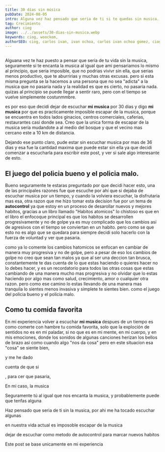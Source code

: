 ```yaml
---
title: 30 días sin música
pubDate: 2024-08-05
intro: Alguna vez haz pensado que seria de ti si te quedas sin musica.
tag: Crecimiento
author: ciog
image: ../../assets/30-dias-sin-musica.webp
keywords: ciog, woockom, 
authorSEO: ciog, carlos ivan, ivan ochoa, carlos ivan ochoa gomez, ciog.dev
---
```



##  
Alguana vez te haz puesto a pensar que seria de tu vida sin la musica, seguramente si te encanta la musica al igual que ami pensariamos lo mismo al 
principio, que seria imposible, que no podrias vivivr sin ella, que serias menos productivo, que te aburririas y muchas otras excusas.
pero si esta misma pregunta se la hacemos a una persona que no sea "adicta" a la musica que no pasaria nada y la realidad es que es cierto, no pasaria nada.
quizas al principio se puede llegar a sentir raro, pero con el tiempo se vuelve simplemente costunmmbre.


es por eso que decidi dejar de escuchar **mi musica** por 30 dias y digo **mi musica** por que es practicamente imposible escapar de la musica, porque se
encuentra en todos lados ginacios, centros comerciales, caferias, restaurantes casi donde sea. Creo que la unica forma de escapar de la musica sería 
mudandote a al medio del bosque y que el vecino mas cercano este a 10 km de distancia.


Dejando ese punto claro, pude estar sin escuchar musica por mas de 36 dias y esa fue la cantidad maxima que puede estar sin ella ya que decidi comenzar a escucharla
para escribir este post, y ver si sale algo interesante de esto.


## El juego del policia bueno y el policia malo. 

Bueno seguramente te estaras preguntado por que decidi hacer esto, una de las principales razones fue que escuche por ahí que si dejaba de escuchar musica por un tiempo, y cuando la volviera escuchar, la disfrutaria mas
esa, otra razon que me hizo tomar esta decision fue por un tema de **autocontrol** ya que estoy en un proceso de desarollar nuevos y mejores habitos, 
gracias a un libro llamado "Habitos atomicos" lo chistoso es que en el libro el enfocoque principal es que los habitos se desarrollen progresivamente y no de golpe ya
es muy complicado que los cambios así de agresivos con el tiempo se conviertan en un habito.
pero como se que esto no es algo que se quedara para siempre decidi solo hacerlo con la fuerza de voluntad y ver que pasaria.


como ya lo comente los cambios hatomicos se enfocan en cambiar de manera muy progresiva y no de golpe, pero a pesar de eso los cambios de golpe no creo que sean tan malos 
ya que al ser una deccion tan brusca, constantemente te das cuenta de lo que estas haciendo o quieres hacer no lo debes hacer, y es un recordatorio para todos las 
otras cosas que estas cambiando de una manera mucho mas progresiva y no olvidar que lo estas haciendo por algo mas como salud, crecimiento, amor o cualquier otra razon.
pero como ese camino lo estas llevando de una manera mas tranquila  lo sientes menos invasiva y simplete te sientes bien. como el juego del policia bueno y el policia malo. 


## Como tu comida favorita

En mi experiencia volver a escuchar **mi musica** despues de un tiempo es como comerte con hambre tu comida favorita, solo que la exploción de sentidos no es en mi
paladar, si no que es en mi mente, en mi cuerpo, y en mis emociones, donde los sonidos de algunas canciones herizan los bellos de brazo asi como cuando algo "nos da cosa"
pero en este situacion esa "cosa" se siente bien,

y me he dado 

cuenta de que si 


, para cer que pasaria, 




En mi caso, la musica 


Seguramente tú al igual que nos encanta la musica, y probablemente puede que tenfas alguna 







Haz pensado que seria de ti sin la musica, por ahi me ha tocado escuchar algunas 







en nuestra vida actual es imposoble escapar de la musica 





dejar de escuchar como metodo de autocontrol para marcar nuevos habitos 








Este post se base unicamente en mi experiencia 